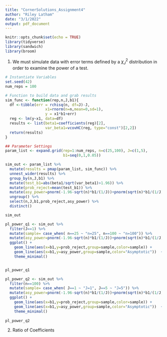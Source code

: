 ```yaml
---
title: "CornerSolutions_Assignment4"
author: "Riley Latham"
date: "3/1/2022"
output: pdf_document
---
```


```r
knitr::opts_chunk$set(echo = TRUE)
library(tidyverse)
library(sandwich)
library(broom)
```

1. We must simulate data with error terms defined by a $\chi^2_{J}$ distribution in order to examine the power of a test.

```r
# Instantiate Variables
set.seed(42)
num_reps = 100

# Function to build data and grab results
sim_func <- function(rep,n,J,b1){ 
  df <-tibble(err = rchisq(n, df=J)-J,
                  x1=rnorm(n=n,mean=0,sd=1),
                  y = x1*b1+err)
  reg <- lm(y~x1, data=df)
  results <- list(beta1=coefficients(reg)[2],
                  var_beta1=vcovHC(reg, type="const")[2,2]) 
  return(results)  
}

## Parameter Settings
param_list <- expand.grid(rep=1:num_reps, n=c(25,100), J=c(1,5),
                          b1=seq(0,1,0.05))

sim_out <- param_list %>% 
  mutate(results = pmap(param_list, sim_func)) %>%
  unnest_wider(results) %>%
  group_by(n,J,b1) %>%
  mutate(test_b1=abs(beta1/sqrt(var_beta1)>1.96)) %>%
  mutate(prob_reject=mean(test_b1)) %>%
  mutate(asy_power=pnorm(-1.96-sqrt(n)*b1/(1/J))+pnorm(sqrt(n)*b1/(1/J)-1.96)) %>%
  ungroup() %>%
  select(n,J,b1,prob_reject,asy_power) %>%
  distinct()

sim_out
```

```r

pl_power_q1 <- sim_out %>%
  filter(J==1) %>%
  mutate(sample= case_when( n==25 ~ "n=25", n==100 ~ "n=100")) %>%
  mutate(asy_power=pnorm(-1.96-sqrt(n)*b1/(1/J))+pnorm(sqrt(n)*b1/(1/J)-1.96))%>%
  ggplot() +
    geom_line(aes(x=b1,y=prob_reject,group=sample,color=sample)) + 
    geom_line(aes(x=b1,y=asy_power,group=sample,color="Asymptotic"))  +
    theme_minimal()


pl_power_q1

pl_power_q2 <- sim_out %>%
  filter(n==100) %>%
  mutate(sample= case_when( J==1 ~ "J=1", J==5 ~ "J=5")) %>%
  mutate(asy_power=pnorm(-1.96-sqrt(n)*b1/(1/J))+pnorm(sqrt(n)*b1/(1/J)-1.96)) %>%
  ggplot() +
    geom_line(aes(x=b1,y=prob_reject,group=sample,color=sample)) + 
    geom_line(aes(x=b1,y=asy_power,group=sample,color="Asymptotic"))  +
    theme_minimal() 
  
pl_power_q2

```


2. Ratio of Coefficients
 




